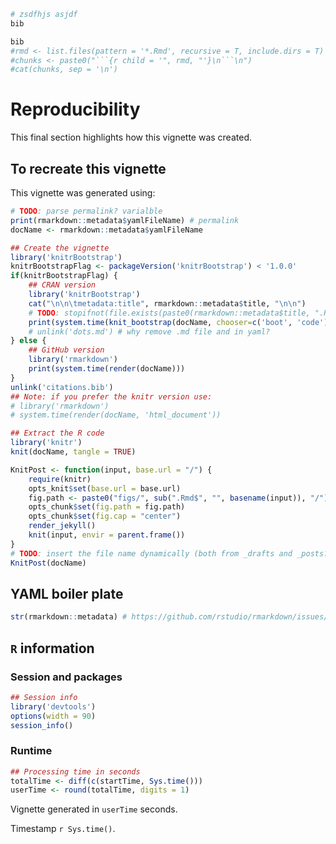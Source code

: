 <!-- *** reproducibility *** 
NB: Do not add yaml code here, put it at the start of the top level Rmd -->

```r
# zsdfhjs asjdf 
bib

```

```r
bib
#rmd <- list.files(pattern = '*.Rmd', recursive = T, include.dirs = T)
#chunks <- paste0("```{r child = '", rmd, "'}\n```\n")
#cat(chunks, sep = '\n')
```

# Reproducibility
This final section highlights how this vignette was created.

## To recreate this vignette
This vignette was generated using:    

<!-- Additional semantic markup can be added the the citations themselves, such as the reason for the citation. 
https://github.com/trinker/knitcitations 

* `knitrBootstrap` ` knitcitations::citep(bib[['knitrBootstrap']], , cito = "usesMethodIn")`
* Running behind the scenes:  
    * `knitr` ` knitcitations::citep(bib[['knitr']])` 
    * `rmarkdown` ` knitcitations::citep(bib[['rmarkdown']])` 
-->

```r
# TODO: parse permalink? varialble
print(rmarkdown::metadata$yamlFileName) # permalink
docName <- rmarkdown::metadata$yamlFileName

## Create the vignette
library('knitrBootstrap') 
knitrBootstrapFlag <- packageVersion('knitrBootstrap') < '1.0.0'
if(knitrBootstrapFlag) {
    ## CRAN version
    library('knitrBootstrap')
    cat("\n\n\tmetadata:title", rmarkdown::metadata$title, "\n\n")
    # TODO: stopifnot(file.exists(paste0(rmarkdown::metadata$title, ".Rmd")))
    print(system.time(knit_bootstrap(docName, chooser=c('boot', 'code'), show_code = TRUE)))
    # unlink('dots.md') # why remove .md file and in yaml?
} else {
    ## GitHub version
    library('rmarkdown')
    print(system.time(render(docName)))
}
unlink('citations.bib')
## Note: if you prefer the knitr version use:
# library('rmarkdown')
# system.time(render(docName, 'html_document'))

## Extract the R code
library('knitr')
knit(docName, tangle = TRUE)

KnitPost <- function(input, base.url = "/") {
    require(knitr)
    opts_knit$set(base.url = base.url)
    fig.path <- paste0("figs/", sub(".Rmd$", "", basename(input)), "/")
    opts_chunk$set(fig.path = fig.path)
    opts_chunk$set(fig.cap = "center")
    render_jekyll()
    knit(input, envir = parent.frame())
}
# TODO: insert the file name dynamically (both from _drafts and _posts?)
KnitPost(docName)

```

## YAML boiler plate
```r
str(rmarkdown::metadata) # https://github.com/rstudio/rmarkdown/issues/260
```

## `R` information

### Session and packages
```r
## Session info
library('devtools')
options(width = 90)
session_info()
```

### Runtime 
```r
## Processing time in seconds
totalTime <- diff(c(startTime, Sys.time()))
userTime <- round(totalTime, digits = 1)
```
Vignette generated in ` userTime` seconds.   
<p>Timestamp `r Sys.time()`. <!-- Date the vignette was generated -->